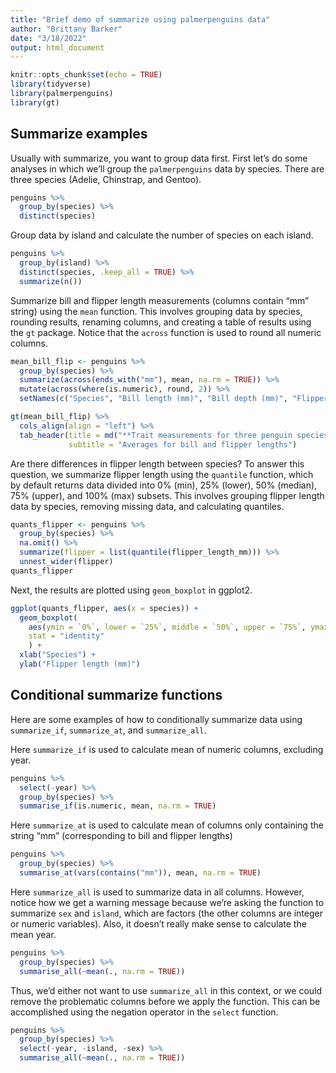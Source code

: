 ```yaml
---
title: "Brief demo of summarize using palmerpenguins data"
author: "Brittany Barker"
date: "3/18/2022"
output: html_document
---
```


```r
knitr::opts_chunk$set(echo = TRUE)
library(tidyverse)
library(palmerpenguins)
library(gt)
```

## Summarize examples

Usually with summarize, you want to group data first. First let's do some analyses in which we'll group the `palmerpenguins` data by species. There are three species (Adelie, Chinstrap, and Gentoo).
```r
penguins %>%
  group_by(species) %>%
  distinct(species)
```

Group data by island and calculate the number of species on each island.
```r
penguins %>%
  group_by(island) %>%
  distinct(species, .keep_all = TRUE) %>%
  summarize(n())
```

Summarize bill and flipper length measurements (columns contain "mm" string) using the `mean` function. This involves grouping data by species, rounding results, renaming columns, and creating a table of results using the `gt` package. Notice that the `across` function is used to round all numeric columns.
```r
mean_bill_flip <- penguins %>%
  group_by(species) %>%
  summarize(across(ends_with("mm"), mean, na.rm = TRUE)) %>%
  mutate(across(where(is.numeric), round, 2)) %>%
  setNames(c("Species", "Bill length (mm)", "Bill depth (mm)", "Flipper length (mm)"))

gt(mean_bill_flip) %>%
  cols_align(align = "left") %>%
  tab_header(title = md("**Trait measurements for three penguin species**"),
             subtitle = "Averages for bill and flipper lengths")
```

Are there differences in flipper length between species? To answer this question, we summarize flipper length using the `quantile` function, which by default returns data divided into 0% (min), 25% (lower), 50% (median), 75% (upper), and 100% (max) subsets. This involves grouping flipper length data by species, removing missing data, and calculating quantiles. 
```r
quants_flipper <- penguins %>%
  group_by(species) %>%
  na.omit() %>%
  summarize(flipper = list(quantile(flipper_length_mm))) %>%
  unnest_wider(flipper) 
quants_flipper
```

Next, the results are plotted using `geom_boxplot` in ggplot2.
```r
ggplot(quants_flipper, aes(x = species)) +
  geom_boxplot(
    aes(ymin = `0%`, lower = `25%`, middle = `50%`, upper = `75%`, ymax = `100%`),
    stat = "identity"
    ) +
  xlab("Species") +
  ylab("Flipper length (mm)")
```

## Conditional summarize functions
Here are some examples of how to conditionally summarize data using `summarize_if`, `summarize_at`, and `summarize_all`.    

Here `summarize_if` is used to calculate mean of numeric columns, excluding year.
```r
penguins %>%
  select(-year) %>%
  group_by(species) %>%
  summarise_if(is.numeric, mean, na.rm = TRUE)
```

Here `summarize_at` is used to calculate mean of columns only containing the string "mm" (corresponding to bill and flipper lengths)
```r
penguins %>%
  group_by(species) %>%
  summarise_at(vars(contains("mm")), mean, na.rm = TRUE)
```

Here `summarize_all` is used to summarize data in all columns. However, notice how we get a warning message because we're asking the function to summarize `sex` and `island`, which are factors (the other columns are integer or numeric variables). Also, it doesn't really make sense to calculate the mean year.
```r
penguins %>%
  group_by(species) %>%
  summarise_all(~mean(., na.rm = TRUE))
```

Thus, we'd either not want to use `summarize_all` in this context, or we could remove the problematic columns before we apply the function. This can be accomplished using the negation operator in the `select` function.
```r
penguins %>%
  group_by(species) %>%
  select(-year, -island, -sex) %>%
  summarise_all(~mean(., na.rm = TRUE))
```
